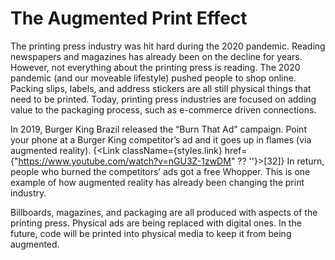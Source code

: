 
# The Augmented Print Effect

The printing press industry was hit hard during the 2020 pandemic. Reading newspapers and magazines has already been on the decline for years. However, not everything about the printing press is reading. The 2020 pandemic (and our moveable lifestyle) pushed people to shop online. Packing slips, labels, and address stickers are all still physical things that need to be printed. Today, printing press industries are focused on adding value to the packaging process, such as e-commerce driven connections.

In 2019, Burger King Brazil released the “Burn That Ad” campaign. Point your phone at a Burger King competitor’s ad and it goes up in flames (via augmented reality). {<Link className={styles.link} href={"https://www.youtube.com/watch?v=nGU3Z-1zwDM" ?? ''}>[32]</Link>} In return, people who burned the competitors’ ads got a free Whopper. This is one example of how augmented reality has already been changing the print industry. 

Billboards, magazines, and packaging are all produced with aspects of the printing press. Physical ads are being replaced with digital ones. In the future, code will be printed into physical media to keep it from being augmented. 
